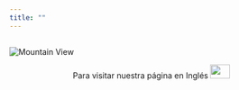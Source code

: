 ```yaml
---
title: ""
---
```


<h2> </h2>

<img src="imagenes/medellin_esp.png" alt="Mountain View">

<center>
Para visitar nuestra página en Inglés
<a href="https://rdaymedellin.github.io/rday_eng/index.html"><img border="0" src="imagenes/ing.png" width="35" height="25"></a>
</center>